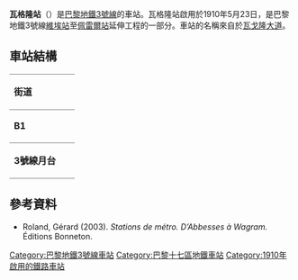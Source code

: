 {{expand|time=2016-02-25T06:15:14+00:00}}
{{no footnotes|time=2016-02-25T06:15:14+00:00}}
{{Infobox station
| name                = 瓦格隆站
| symbol_location     = paris
| symbol              = m
| symbol2             = 
| type                = [[巴黎地鐵|巴黎地鐵]]車站
| image               = [[File:Wagram-quai.jpg|275px]]
| alt                 = 
| caption             = 
| other_name          = 
| address             = 74, av. de Villiers<br>Place Mgr. Loutil<br />[[巴黎十七区|巴黎17區]]
| borough             = [[法蘭西島|法蘭西島]]
| country             = 法國
| iso_region          = FR_scale:2000
| coordinates_display = title
| coordinates_format  = dms
| latd  = 48.884057| latm  = | lats  = | latNS  = 
| longd = 2.303668| longm = | longs = | longEW = 
| coordinates         = 
| owned               = [[RATP|RATP]]
| operator            = [[RATP|RATP]]
| line                = 
| disabled            = 
| zone                = 1
| opened              = {{Start-date|1910年5月23日}}
| closed              = <!-- {{End date|YYYY|MM|DD|df=y}} -->
| services            = 
| map_type            = 
}}
'''瓦格隆站'''（{{lang-fr|Wagram}}）是[[巴黎地鐵3號線|巴黎地鐵3號線]]的車站。瓦格隆站啟用於1910年5月23日，是巴黎地鐵3號線[[維埃站|維埃站]]至[[佩雷爾站|佩雷爾站]]延伸工程的一部分。車站的名稱來自於[[瓦格兰大街|瓦戈隆大道]]。
== 車站結構 ==
{| border=0 cellspacing=0 cellpadding=3
|style="border-bottom:solid 1px gray;border-top:solid 1px gray;" width=50 valign=top|'''街道'''
|-
|style="border-bottom:solid 1px gray;border-top:solid 1px gray;" width=50 valign=top|'''B1'''
|style="border-top:solid 1px gray;border-bottom:solid 1px gray;" width=100 valign=top|夾層
|-
|style="border-bottom:solid 1px gray;" width=100 rowspan=4 valign=top|'''3號線月台'''
|style="border-top:solid 1px gray;border-right:solid 2px black;border-left:solid 2px black;border-bottom:solid 2px black;" colspan=2|<div style="text-align: center;"><small>[[側式月台|側式月台]]，右側開門</small></div>
|-
|style="border-bottom:solid 1px gray;" width=100|西行
|style="border-bottom:solid 1px gray;" width=390|{{arrow|L}} [[File:Metro-M.svg|16x16px]][[File:Paris_Metro_3.svg|16x16px]] 往[[勒瓦盧瓦橋-培根站|勒瓦盧瓦橋-培根]]<small>（[[佩雷爾站|佩雷爾]]）</small>
|-
|東行
|{{arrow|R}} [[File:Metro-M.svg|16x16px]][[File:Paris_Metro_3.svg|16x16px]] 往[[加列尼站|加列尼]]<small>（[[馬勒舍布站_(巴黎地鐵)|馬勒舍布]]）</small>
|-
|style="border-top:solid 2px black;border-right:solid 2px black;border-left:solid 2px black;border-bottom:solid 1px gray;" colspan=2|<div style="text-align: center;"><small>[[側式月台|側式月台]]，右側開門</small></div>
|}
{{commons category|Wagram (Paris Metro)}}

==參考資料==
*Roland, Gérard (2003). ''<nowiki>Stations de métro. D’Abbesses à Wagram.</nowiki>'' Éditions Bonneton.
{{巴黎地鐵3號線}}
{{DEFAULTSORT:Wagram}}
[[Category:巴黎地鐵3號線車站|Category:巴黎地鐵3號線車站]]
[[Category:巴黎十七區地鐵車站|Category:巴黎十七區地鐵車站]]
[[Category:1910年啟用的鐵路車站|Category:1910年啟用的鐵路車站]]